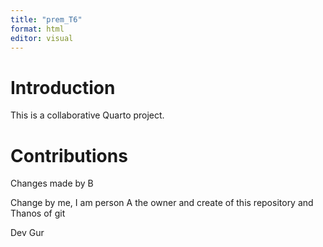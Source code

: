 ```yaml
---
title: "prem_T6"
format: html
editor: visual
---
```


## 

# Introduction

This is a collaborative Quarto project.

# Contributions

<!-- Student sections will go here -->

Changes made by B

Change by me, I am person A the owner and create of this repository and Thanos of git

Dev Gur
